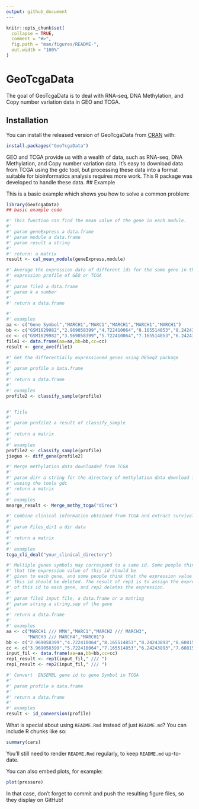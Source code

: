 ```yaml
---
output: github_document
---
```


<!-- README.md is generated from README.Rmd. Please edit that file -->

```r
knitr::opts_chunk$set(
  collapse = TRUE,
  comment = "#>",
  fig.path = "man/figures/README-",
  out.width = "100%"
)
```
# GeoTcgaData

<!-- badges: start -->
<!-- badges: end -->

The goal of GeoTcgaData is to deal with RNA-seq, DNA Methylation, and Copy 
number variation data in GEO and TCGA.

## Installation

You can install the released version of GeoTcgaData from [CRAN](https://CRAN.R-project.org) with:

``` r
install.packages("GeoTcgaData")
```
GEO and TCGA provide us with a wealth of data, such as RNA-seq, DNA Methylation, 
and Copy number variation data. It's easy to download data from TCGA using the 
gdc tool, but processing these data into a format suitable for bioinformatics 
analysis requires more work. This R package was developed to handle these data.
## Example

This is a basic example which shows you how to solve a common problem:

```r
library(GeoTcgaData)
## basic example code

#' This function can find the mean value of the gene in each module.
#'
#' param geneExpress a data.frame
#' param module a data.frame
#' param result a string
#'
#' return: a matrix
result <- cal_mean_module(geneExpress,module)

#' Average the expression data of different ids for the same gene in the chip
#' expression profile of GEO or TCGA
#'
#' param file1 a data.frame
#' param k a number
#'
#' return a data.frame

#'
#' examples
aa <- c("Gene Symbol","MARCH1","MARC1","MARCH1","MARCH1","MARCH1")
bb <- c("GSM1629982","2.969058399","4.722410064","8.165514853","8.24243893","8.60815086")
cc <- c("GSM1629982","3.969058399","5.722410064","7.165514853","6.24243893","7.60815086")
file1 <- data.frame(aa=aa,bb=bb,cc=cc)
result <- gene_ave(file1)

#' Get the differentially expressioned genes using DESeq2 package 
#'
#' param profile a data.frame
#'
#' return a data.frame
#'
#' examples
profile2 <- classify_sample(profile)


#' Title
#'
#' param profile2 a result of classify_sample
#'
#' return a matrix
#'
#' examples
profile2 <- classify_sample(profile)
jieguo <- diff_gene(profile2)

#' Merge methylation data downloaded from TCGA
#'
#' param dirr a string for the directory of methylation data download from tcga
#' useing the tools gdc
#' return a matrix
#'
#' examples
mearge_result <- Merge_methy_tcga("direc")

#' Combine clinical information obtained from TCGA and extract survival data
#'
#' param Files_dir1 a dir data
#'
#' return a matrix
#'
#' examples
tcga_cli_deal("your_clinical_directory")

#' Multiple genes symbols may correspond to a same id. Some people think 
#' that the expression value of this id should be 
#' given to each gene, and some people think that the expression value of
#' this id should be deleted. The result of rep1 is to assign the expression
#' of this id to each gene, and rep2 deletes the expression.
#'
#' param file1 input file, a data.frame or a matrixg
#' param string a string,sep of the gene
#'
#' return a data.frame
#'
#' examples
aa <- c("MARCH1 /// MMA","MARC1","MARCH2 /// MARCH3",
        "MARCH3 /// MARCH4","MARCH1")
bb <- c("2.969058399","4.722410064","8.165514853","8.24243893","8.60815086")
cc <- c("3.969058399","5.722410064","7.165514853","6.24243893","7.60815086")
input_fil <- data.frame(aa=aa,bb=bb,cc=cc)
rep1_result <- rep1(input_fil," /// ")
rep1_result <- rep2(input_fil," /// ")

#' Convert  ENSEMBL gene id to gene Symbol in TCGA
#'
#' param profile a data.frame
#'
#' return a data.frame
#'
#' examples
result <- id_conversion(profile)


```



What is special about using `README.Rmd` instead of just `README.md`? You can include R chunks like so:

```r
summary(cars)
```

You'll still need to render `README.Rmd` regularly, to keep `README.md` up-to-date.

You can also embed plots, for example:

```r
plot(pressure)
```

In that case, don't forget to commit and push the resulting figure files, so they display on GitHub!

